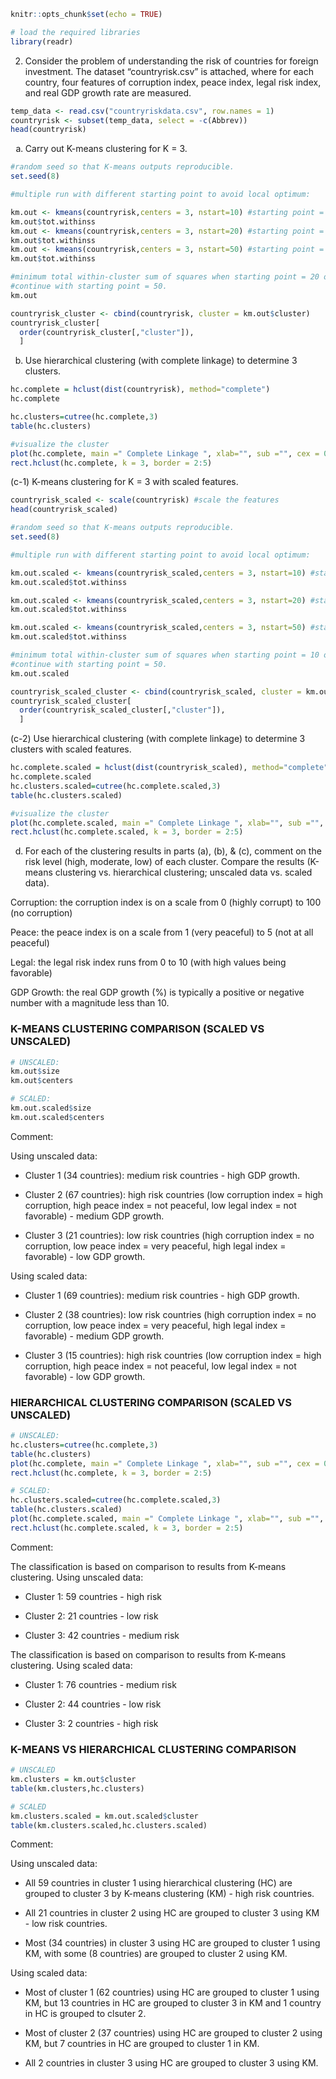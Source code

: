 
```r
knitr::opts_chunk$set(echo = TRUE)

# load the required libraries
library(readr)

```
2. Consider the problem of understanding the risk of countries for foreign investment.
The dataset "countryrisk.csv" is attached, where for each country, four features of
corruption index, peace index, legal risk index, and real GDP growth rate are measured.

```r

temp_data <- read.csv("countryriskdata.csv", row.names = 1) 
countryrisk <- subset(temp_data, select = -c(Abbrev))
head(countryrisk)

```
a. Carry out K-means clustering for K = 3.
```r
#random seed so that K-means outputs reproducible.
set.seed(8) 

#multiple run with different starting point to avoid local optimum:

km.out <- kmeans(countryrisk,centers = 3, nstart=10) #starting point = 10
km.out$tot.withinss
km.out <- kmeans(countryrisk,centers = 3, nstart=20) #starting point = 20
km.out$tot.withinss
km.out <- kmeans(countryrisk,centers = 3, nstart=50) #starting point = 50
km.out$tot.withinss

#minimum total within-cluster sum of squares when starting point = 20 or 50.
#continue with starting point = 50.
km.out

countryrisk_cluster <- cbind(countryrisk, cluster = km.out$cluster)
countryrisk_cluster[
  order(countryrisk_cluster[,"cluster"]),
  ]

```
(b) Use hierarchical clustering (with complete linkage) to determine 3 clusters.
```r

hc.complete = hclust(dist(countryrisk), method="complete")
hc.complete

hc.clusters=cutree(hc.complete,3)
table(hc.clusters)

#visualize the cluster
plot(hc.complete, main =" Complete Linkage ", xlab="", sub ="", cex = 0.3, hang = -1)
rect.hclust(hc.complete, k = 3, border = 2:5)

```

(c-1) K-means clustering for K = 3 with scaled features.

```r

countryrisk_scaled <- scale(countryrisk) #scale the features
head(countryrisk_scaled)

#random seed so that K-means outputs reproducible.
set.seed(8) 

#multiple run with different starting point to avoid local optimum:

km.out.scaled <- kmeans(countryrisk_scaled,centers = 3, nstart=10) #starting point = 10
km.out.scaled$tot.withinss

km.out.scaled <- kmeans(countryrisk_scaled,centers = 3, nstart=20) #starting point = 20
km.out.scaled$tot.withinss

km.out.scaled <- kmeans(countryrisk_scaled,centers = 3, nstart=50) #starting point = 50
km.out.scaled$tot.withinss

#minimum total within-cluster sum of squares when starting point = 10 or 20 or 50.
#continue with starting point = 50.
km.out.scaled

countryrisk_scaled_cluster <- cbind(countryrisk_scaled, cluster = km.out$cluster)
countryrisk_scaled_cluster[
  order(countryrisk_scaled_cluster[,"cluster"]),
  ]


```

(c-2) Use hierarchical clustering (with complete linkage) to determine 3 clusters with scaled features.
```r

hc.complete.scaled = hclust(dist(countryrisk_scaled), method="complete")
hc.complete.scaled
hc.clusters.scaled=cutree(hc.complete.scaled,3)
table(hc.clusters.scaled)

#visualize the cluster
plot(hc.complete.scaled, main =" Complete Linkage ", xlab="", sub ="", cex = 0.3, hang = -1)
rect.hclust(hc.complete.scaled, k = 3, border = 2:5)

```

(d) For each of the clustering results in parts (a), (b), & (c), comment on the risk level (high, moderate, low) of each cluster. Compare the results (K-means clustering vs. hierarchical clustering; unscaled data vs. scaled data).

Corruption: the corruption index is on a scale from 0 (highly corrupt) to 100 (no corruption)

Peace: the peace index is on a scale from 1 (very peaceful) to 5 (not at all peaceful)

Legal: the legal risk index runs from 0 to 10 (with high values being favorable)

GDP Growth: the real GDP growth (%) is typically a positive or negative number with a magnitude less than 10. 


### K-MEANS CLUSTERING COMPARISON (SCALED VS UNSCALED)
```r
# UNSCALED:
km.out$size
km.out$centers

# SCALED:
km.out.scaled$size
km.out.scaled$centers
```
Comment:

Using unscaled data:

- Cluster 1 (34 countries): medium risk countries - high GDP growth.

- Cluster 2 (67 countries): high risk countries (low corruption index = high corruption, high peace index = not peaceful, low legal index = not favorable) - medium GDP growth.

- Cluster 3 (21 countries): low risk countries (high corruption index = no corruption, low peace index = very peaceful, high legal index = favorable) - low GDP growth. 

Using scaled data:

- Cluster 1 (69 countries): medium risk countries - high GDP growth. 

- Cluster 2 (38 countries): low risk countries (high corruption index = no corruption, low peace index = very peaceful, high legal index = favorable) - medium GDP growth.

- Cluster 3 (15 countries): high risk countries (low corruption index = high corruption, high peace index = not peaceful, low legal index = not favorable) - low GDP growth.


### HIERARCHICAL CLUSTERING COMPARISON (SCALED VS UNSCALED)
```r
# UNSCALED:
hc.clusters=cutree(hc.complete,3)
table(hc.clusters)
plot(hc.complete, main =" Complete Linkage ", xlab="", sub ="", cex = 0.3, hang = -1)
rect.hclust(hc.complete, k = 3, border = 2:5)

# SCALED:
hc.clusters.scaled=cutree(hc.complete.scaled,3)
table(hc.clusters.scaled)
plot(hc.complete.scaled, main =" Complete Linkage ", xlab="", sub ="", cex = 0.3, hang = -1)
rect.hclust(hc.complete.scaled, k = 3, border = 2:5)
```
Comment:

The classification is based on comparison to results from K-means clustering.
Using unscaled data:

- Cluster 1: 59 countries - high risk

- Cluster 2: 21 countries - low risk

- Cluster 3: 42 countries - medium risk 

The classification is based on comparison to results from K-means clustering.
Using scaled data:

- Cluster 1: 76 countries - medium risk

- Cluster 2: 44 countries - low risk

- Cluster 3: 2 countries - high risk


### K-MEANS VS HIERARCHICAL CLUSTERING COMPARISON
```r
# UNSCALED
km.clusters = km.out$cluster
table(km.clusters,hc.clusters)

# SCALED
km.clusters.scaled = km.out.scaled$cluster
table(km.clusters.scaled,hc.clusters.scaled)
```
Comment:

Using unscaled data:

- All 59 countries in cluster 1 using hierarchical clustering (HC) are grouped to cluster 3 by K-means clustering (KM) - high risk countries.

- All 21 countries in cluster 2 using HC are grouped to cluster 3 using KM - low risk countries.

- Most (34 countries) in cluster 3 using HC are grouped to cluster 1 using KM, with some (8 countries) are grouped to cluster 2 using KM. 

Using scaled data:

- Most of cluster 1 (62 countries) using HC are grouped to cluster 1 using KM, but 13 countries in HC are grouped to cluster 3 in KM and 1 country in HC is grouped to clsuter 2.

- Most of cluster 2 (37 countries) using HC are grouped to cluster 2 using KM, but 7 countries in HC are grouped to cluster 1 in KM.

- All 2 countries in cluster 3 using HC are grouped to cluster 3 using KM.
